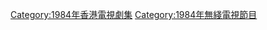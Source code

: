 {{cat year nav
| year = 1984
| cat = 無綫電視劇集
| sortkey = 無綫電視劇集
| article = 無綫電視劇
| in = 
}}
[[Category:1984年香港電視劇集|Category:1984年香港電視劇集]]
[[Category:1984年無綫電視節目‎|Category:1984年無綫電視節目‎]]
